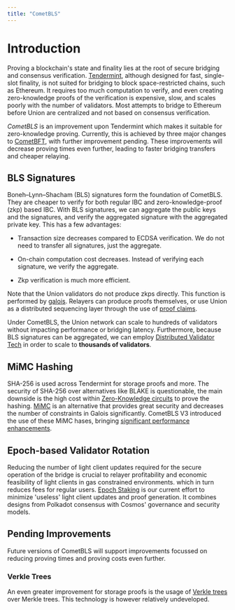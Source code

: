 ```yaml
---
title: "CometBLS"
---
```



# Introduction

Proving a blockchain's state and finality lies at the root of secure bridging and consensus verification. [Tendermint](https://github.com/cometbft/cometbft), although designed for fast, single-slot finality, is not suited for bridging to block space-restricted chains, such as Ethereum. It requires too much computation to verify, and even creating zero-knowledge proofs of the verification is expensive, slow, and scales poorly with the number of validators. Most attempts to bridge to Ethereum before Union are centralized and not based on consensus verification.

_CometBLS_ is an improvement upon Tendermint which makes it suitable for zero-knowledge proving. Currently, this is achieved by three major changes to [CometBFT](https://github.com/cometbft/cometbft), with further improvement pending. These improvements will decrease proving times even further, leading to faster bridging transfers and cheaper relaying.

## BLS Signatures

Boneh–Lynn–Shacham (BLS) signatures form the foundation of CometBLS. They are cheaper to verify for both regular IBC and zero-knowledge-proof (zkp) based IBC. With BLS signatures, we can aggregate the public keys and the signatures, and verify the aggregated signature with the aggregated private key. This has a few advantages:

- Transaction size decreases compared to ECDSA verification. We do not need to transfer all signatures, just the aggregate.

- On-chain computation cost decreases. Instead of verifying each signature, we verify the aggregate.

- Zkp verification is much more efficient.

Note that the Union validators do not produce zkps directly. This function is performed by [galois](/docs/architecture/galois/). Relayers can produce proofs themselves, or use Union as a distributed sequencing layer through the use of [proof claims](https://github.com/unionlabs/union/discussions/41).

Under CometBLS, the Union network can scale to hundreds of validators without impacting performance or bridging latency. Furthermore, because BLS signatures can be aggregated, we can employ [Distributed Validator Tech](/docs/concepts/distributed-validator-tech) in order to scale to **thousands of validators**.


## MiMC Hashing

SHA-256 is used across Tendermint for storage proofs and more. The security of SHA-256 over alternatives like BLAKE is questionable, the main downside is the high cost within [Zero-Knowledge circuits](/docs/concepts/zero-knowledge-cryptography) to prove the hashing. [MiMC](https://eprint.iacr.org/2016/492.pdf) is an alternative that provides great security and decreases the number of constraints in Galois significantly. CometBLS V3 introduced the use of these MiMC hases, bringing [significant performance enhancements](https://unionlabs.github.io/galois-benchmark/).


## Epoch-based Validator Rotation

Reducing the number of light client updates required for the secure operation of the bridge is crucial to relayer profitability and economic feasibility of light clients in gas constrained environments. which in turn reduces fees for regular users. [Epoch Staking](https://github.com/unionlabs/union/discussions/14) is our current effort to minimize 'useless' light client updates and proof generation. It combines designs from Polkadot consensus with Cosmos' governance and security models.


## Pending Improvements

Future versions of CometBLS will support improvements focussed on reducing proving times and proving costs even further.

### Verkle Trees

An even greater improvement for storage proofs is the usage of [Verkle trees](https://math.mit.edu/research/highschool/primes/materials/2018/Kuszmaul.pdf) over Merkle trees. This technology is however relatively undeveloped.
